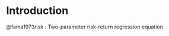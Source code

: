 # Introduction


@fama1973risk : Two-parameter risk-return regression equation

```{=tex}

\begin{equation}
$x_{im} \equiv \frac{total market value of all units of assets $i$}{total market value of all assets}$ 
\end{equation} 

\cite{black1972capital}

```